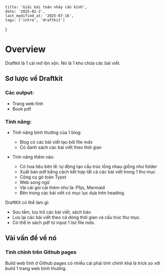     title: 'Giải bài toán nhảy cầu kính',
    date: '2025-01-2',
    last_modified_at: '2025-07-16',
    tags: ['intro', 'draftkit']
}

# Overview 

Draftkit là 1 cái mớ lộn xộn. Nó là 1 kho chứa các bài viết. 

## Sơ lược về Draftkit 

### Các output:
- Trang web tĩnh 
- Book pdf 

### Tính năng: 
- Tính năng bình thường của 1 blog: 
    + Blog có các bài viết tạo bởi file mdx 
    + Có danh sách các bài viết theo thời gian

- Tính năng thêm vào: 
    + Có hoa tiêu bên lề: tự động tạo cấu trúc lồng nhau 
    giống như folder 
    + Xuất bản pdf bằng cách kết hợp tất cả các bài 
    viết trong 1 thư mục 
    + Công cụ gõ toán Typst 
    + Web song ngữ 
    + Vài cái gói cài thêm như là: P5js, Mermaid 
    + Bên trong các bài viết có mục lục dựa trên heading. 

DraftKit có thể làm gì:
- Sưu tầm, lưu trữ các bài viết, sách báo 
- Lưu lại các bài viết theo cả dòng thời gian và cấu trúc 
thư mục. 
- Có thể in sách pdf từ input 1 list file mdx. 

## Vài vấn đề về nó 

### Tinh chỉnh trên Github pages 
Build web tĩnh ở Github pages có nhiều cái phải tinh chỉnh 
khá là trick so với build 1 trang web bình thường. 

















